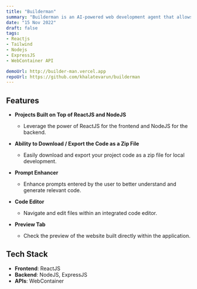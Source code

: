 ```yaml
---
title: "Builderman"
summary: "Builderman is an AI-powered web development agent that allows you to prompt, run and edit full-stack applications directly from your browser—no local setup required."
date: "15 Nov 2022"
draft: false
tags:
- Reactjs
- Tailwind
- Nodejs
- ExpressJS
- WebContainer API 

demoUrl: http://builder-man.vercel.app
repoUrl: https://github.com/khalatevarun/builderman
---
```


## Features

- **Projects Built on Top of ReactJS and NodeJS**
   - Leverage the power of ReactJS for the frontend and NodeJS for the backend.

- **Ability to Download / Export the Code as a Zip File**
   - Easily download and export your project code as a zip file for local development.

- **Prompt Enhancer**
   - Enhance prompts entered by the user to better understand and generate relevant code.

- **Code Editor**
   - Navigate and edit files within an integrated code editor.

- **Preview Tab**
   - Check the preview of the website built directly within the application.


## Tech Stack

- **Frontend**: ReactJS
- **Backend**: NodeJS, ExpressJS
- **APIs**: WebContainer
